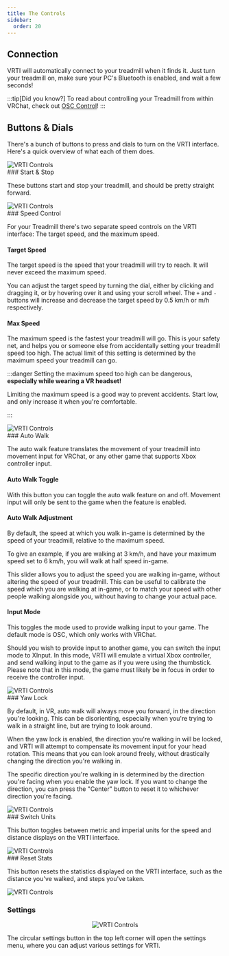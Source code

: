 ```yaml
---
title: The Controls
sidebar:
  order: 20
---
```



## Connection

VRTI will automatically connect to your treadmill when it finds it. Just turn your treadmill on, make sure your PC's Bluetooth is enabled, and wait a few seconds!

:::tip[Did you know?]
To read about controlling your Treadmill from within VRChat, check out [OSC Control](/vrti/getting-started/osc-control)!
:::

## Buttons & Dials

There's a bunch of buttons to press and dials to turn on the VRTI interface. Here's a quick overview of what each of them does.

<div class="flex flex-row items-center justify-center !my-v">
  <img
    src="/public/vrti_hero.png"
    alt="VRTI Controls"
    class="object-contain h-full"
    style="max-width: min(90%, 20rem) !important;"
  />
</div>

<div class="docs-image-row">
  <div>
### Start & Stop

These buttons start and stop your treadmill, and should be pretty straight
forward.

  </div>
  <img src={StartStopImage.src} alt="VRTI Controls" />
</div>

<div class="docs-image-row">
  <div>
### Speed Control

For your Treadmill there's two separate speed controls on the VRTI interface: The target speed, and the maximum speed.

#### Target Speed

The target speed is the speed that your treadmill will try to reach. It will never exceed the maximum speed.

You can adjust the target speed by turning the dial, either by clicking and dragging it, or by hovering over it and using your scroll wheel.
The `+` and `-` buttons will increase and decrease the target speed by 0.5 km/h or m/h respectively.

#### Max Speed

The maximum speed is the fastest your treadmill will go. This is your safety net, and helps you or someone else from accidentally setting your treadmill speed too high.
The actual limit of this setting is determined by the maximum speed your treadmill can go.

:::danger
Setting the maximum speed too high can be dangerous, **especially while wearing a VR headset!**

Limiting the maximum speed is a good way to prevent accidents. Start low, and only increase it when you're comfortable.

:::

  </div>
  <img src={SpeedControlImage.src} alt="VRTI Controls" />
</div>

<div class="docs-image-row">
  <div>
### Auto Walk

The auto walk feature translates the movement of your treadmill into movement input for VRChat, or any other game that supports Xbox controller input.

#### Auto Walk Toggle

With this button you can toggle the auto walk feature on and off. Movement input will only be sent to the game when the feature is enabled.

#### Auto Walk Adjustment

By default, the speed at which you walk in-game is determined by the speed of your treadmill, relative to the maximum speed.

To give an example, if you are walking at 3 km/h, and have your maximum speed set to 6 km/h, you will walk at half speed in-game.

This slider allows you to adjust the speed you are walking in-game, without altering the speed of your treadmill.
This can be useful to calibrate the speed which you are walking at in-game, or to match your speed with other people walking alongside you, without having to change your actual pace.

#### Input Mode

This toggles the mode used to provide walking input to your game. The default mode is OSC, which only works with VRChat.

Should you wish to provide input to another game, you can switch the input mode to XInput. In this mode, VRTI will emulate a virtual Xbox controller, and send walking input to the game as if you were using the thumbstick.
Please note that in this mode, the game must likely be in focus in order to receive the controller input.

  </div>
  <img src={AutoWalkControlImage.src} alt="VRTI Controls" />
</div>

<div class="docs-image-row">
  <div>
### Yaw Lock <Badge size="large" variant="tip" text="VR Only" />

By default, in VR, auto walk will always move you forward, in the direction you're looking.
This can be disorienting, especially when you're trying to walk in a straight line, but are trying to look around.

When the yaw lock is enabled, the direction you're walking in will be locked, and VRTI will attempt to compensate its movement input for your head rotation. This means that you can look around freely, without drastically changing the direction you're walking in.

The specific direction you're walking in is determined by the direction you're facing when you enable the yaw lock. If you want to change the direction, you can press the "Center" button to reset it to whichever direction you're facing.

  </div>
  <img src={YawLockImage.src} alt="VRTI Controls" />
</div>

<div class="docs-image-row">
  <div>
### Switch Units

This button toggles between metric and imperial units for the speed and distance displays on the VRTI interface.

  </div>
  <img src={SwitchUnitsImage.src} alt="VRTI Controls" />
</div>

<div class="docs-image-row">
  <div>
### Reset Stats

This button resets the statistics displayed on the VRTI interface, such as the distance you've walked, and steps you've taken.

  </div>
  <img src={ResetStatsImage.src} alt="VRTI Controls" />
</div>

### Settings

<center>
  <img src={TitleBarImage.src} alt="VRTI Controls" />
</center>

The circular settings button in the top left corner will open the settings menu, where you can adjust various settings for VRTI.
